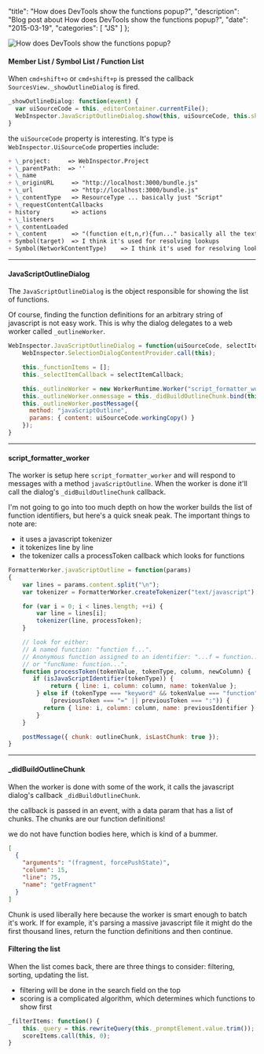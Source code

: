 
  "title": "How does DevTools show the functions popup?",
  "description": "Blog post about How does DevTools show the functions popup?",
  "date": "2015-03-19",
  "categories": [
    "JS"
  ]
};

<Image src={FocusMembers} alt="How does DevTools show the functions popup?" />

#### Member List / Symbol List / Function List

When `cmd+shift+o` or `cmd+shift+p` is pressed the callback
`SourcesView._showOutlineDialog` is fired.


```js
_showOutlineDialog: function(event) {
  var uiSourceCode = this._editorContainer.currentFile();
  WebInspector.JavaScriptOutlineDialog.show(this, uiSourceCode, this.showSourceLocation);
}
```

the `uiSourceCode` property is interesting. It's type is `WebInspector.UiSourceCode` properties include:

```md
+ \_project:     => WebInspector.Project
+ \_parentPath:  => ''
+ \_name
+ \_originURL     => "http://localhost:3000/bundle.js"
+ \_url           => "http://localhost:3000/bundle.js"
+ \_contentType   => ResourceType ... basically just "Script"
+ \_requestContentCallbacks
+ history         => actions
+ \_listeners
+ \_contentLoaded
+ \_content       => "(function e(t,n,r){fun..." basically all the text
+ Symbol(target)  => I think it's used for resolving lookups
+ Symbol(NetworkContentType)    => I think it's used for resolving lookups
```

----

#### JavaScriptOutlineDialog

The `JavaScriptOutlineDialog` is the object responsible for showing the list of functions.

Of course, finding the function definitions for an arbitrary string of javascript is not easy work. This is why the dialog delegates to a web worker called `_outlineWorker`.

```js
WebInspector.JavaScriptOutlineDialog = function(uiSourceCode, selectItemCallback) {
    WebInspector.SelectionDialogContentProvider.call(this);

    this._functionItems = [];
    this._selectItemCallback = selectItemCallback;

    this._outlineWorker = new WorkerRuntime.Worker("script_formatter_worker");
    this._outlineWorker.onmessage = this._didBuildOutlineChunk.bind(this);
    this._outlineWorker.postMessage({
      method: "javaScriptOutline",
      params: { content: uiSourceCode.workingCopy() }
    });
}
```

----

#### script\_formatter\_worker

The worker is setup here `script_formatter_worker` and will respond to messages with a method `javaScriptOutline`. When the worker is done it'll call the dialog's `_didBuildOutlineChunk` callback.

I'm not going to go into too much depth on how the worker builds the list of function identifiers, but here's a quick sneak peak. The important things to note are:
+ it uses a javascript tokenizer
+ it tokenizes line by line
+ the tokenizer calls a processToken callback which looks for functions

```js
FormatterWorker.javaScriptOutline = function(params)
{
    var lines = params.content.split("\n");
    var tokenizer = FormatterWorker.createTokenizer("text/javascript");

    for (var i = 0; i < lines.length; ++i) {
        var line = lines[i];
        tokenizer(line, processToken);
    }

    // look for either:
    // A named function: "function f...".
    // Anonymous function assigned to an identifier: "...f = function..."
    // or "funcName: function...".
    function processToken(tokenValue, tokenType, column, newColumn) {
       if (isJavaScriptIdentifier(tokenType)) {
            return { line: i, column: column, name: tokenValue };
        } else if (tokenType === "keyword" && tokenValue === "function" &&
            (previousToken === "=" || previousToken === ":")) {
          return { line: i, column: column, name: previousIdentifier };
        }
    }

    postMessage({ chunk: outlineChunk, isLastChunk: true });
}
```

---

#### \_didBuildOutlineChunk

When the worker is done with some of the work, it calls the javascript dialog's callback `_didBuildOutlineChunk`.

the callback is passed in an event, with a data param that has a list of chunks. The chunks are our function definitions!

we do not have function bodies here, which is kind of a bummer.

```json
[
  {
    "arguments": "(fragment, forcePushState)",
    "column": 15,
    "line": 75,
    "name": "getFragment"
  }
]
```

Chunk is used liberally here because the worker is smart enough to batch it's work. If for example, it's parsing a massive javascript file it might do the first thousand lines, return the function definitions and then continue.

#### Filtering the list

When the list comes back, there are three things to consider: filtering, sorting, updating the list.
+ filtering will be done in the search field on the top
+ scoring is a complicated algorithm, which determines which functions to show first

```js
_filterItems: function() {
    this._query = this.rewriteQuery(this._promptElement.value.trim());
    scoreItems.call(this, 0);
}
```